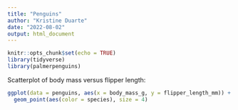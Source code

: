 ```yaml
---
title: "Penguins"
author: "Kristine Duarte"
date: "2022-08-02"
output: html_document
---
```


```r
knitr::opts_chunk$set(echo = TRUE)
library(tidyverse)
library(palmerpenguins)
```

Scatterplot of body mass versus flipper length: 

```r
ggplot(data = penguins, aes(x = body_mass_g, y = flipper_length_mm)) + 
  geom_point(aes(color = species), size = 4)
```


